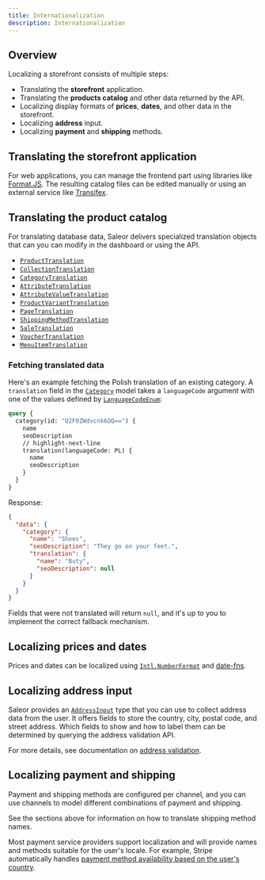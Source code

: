 ```yaml
---
title: Internationalization
description: Internationalization
---
```


## Overview

Localizing a storefront consists of multiple steps:

- Translating the **storefront** application.
- Translating the **products catalog** and other data returned by the API.
- Localizing display formats of **prices**, **dates**, and other data in the storefront.
- Localizing **address** input.
- Localizing **payment** and **shipping** methods.

## Translating the storefront application

For web applications, you can manage the frontend part using libraries like [Format.JS](https://formatjs.io). The resulting catalog files can be edited manually or using an external service like [Transifex](https://www.transifex.com).

## Translating the product catalog

For translating database data, Saleor delivers specialized translation objects that can you can modify in the dashboard or using the API.

- [`ProductTranslation`](api-reference/products/objects/product-translation.mdx)
- [`CollectionTranslation`](api-reference/products/objects/collection-translation.mdx)
- [`CategoryTranslation`](api-reference/products/objects/category-translation.mdx)
- [`AttributeTranslation`](api-reference/attributes/objects/attribute-translation.mdx)
- [`AttributeValueTranslation`](api-reference/attributes/objects/attribute-value-translation.mdx)
- [`ProductVariantTranslation`](api-reference/products/objects/product-variant-translation.mdx)
- [`PageTranslation`](api-reference/pages/objects/page-translation.mdx)
- [`ShippingMethodTranslation`](api-reference/shipping/objects/shipping-method-translation.mdx)
- [`SaleTranslation`](api-reference/discounts/objects/sale-translation.mdx)
- [`VoucherTranslation`](api-reference/discounts/objects/voucher-translation.mdx)
- [`MenuItemTranslation`](api-reference/menu/objects/menu-item-translation.mdx)

### Fetching translated data

Here's an example fetching the Polish translation of an existing category. A `translation` field in the [`Category`](api-reference/products/objects/category.mdx) model takes a `languageCode` argument with one of the values defined by [`LanguageCodeEnum`](api-reference/miscellaneous/enums/language-code-enum.mdx):

```graphql
query {
  category(id: "Q2F0ZWdvcnk6OQ==") {
    name
    seoDescription
    // highlight-next-line
    translation(languageCode: PL) {
      name
      seoDescription
    }
  }
}
```

Response:

```json
{
  "data": {
    "category": {
      "name": "Shoes",
      "seoDescription": "They go on your feet.",
      "translation": {
        "name": "Buty",
        "seoDescription": null
      }
    }
  }
}
```

Fields that were not translated will return `null`, and it's up to you to implement the correct fallback mechanism.

## Localizing prices and dates

Prices and dates can be localized using [`Intl.NumberFormat`](https://developer.mozilla.org/en-US/docs/Web/JavaScript/Reference/Global_Objects/Intl/NumberFormat) and [date-fns](https://date-fns.org).

## Localizing address input

Saleor provides an [`AddressInput`](api-reference/miscellaneous/inputs/address-input.mdx) type that you can use to collect address data from the user. It offers fields to store the country, city, postal code, and street address. Which fields to show and how to label them can be determined by querying the address validation API.

For more details, see documentation on [address validation](developer/address.mdx).

## Localizing payment and shipping

Payment and shipping methods are configured per channel, and you can use channels to model different combinations of payment and shipping.

See the sections above for information on how to translate shipping method names.

Most payment service providers support localization and will provide names and methods suitable for the user's locale. For example, Stripe automatically handles [payment method availability based on the user's country](https://stripe.com/docs/connect/payment-method-available-countries).
